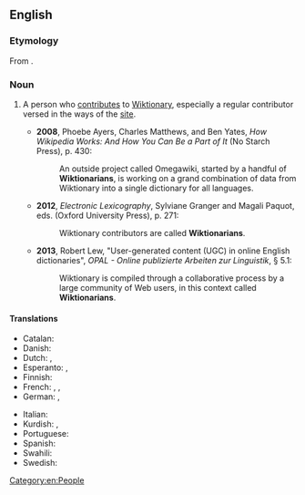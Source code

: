 ==English==

===Etymology===
From {{suffix|Wiktionary|ian|lang=en}}.

===Noun===
{{en-noun}}

# {{lb|en|Wiktionary and WMF jargon}} A person who [[contribute]]s to [[Wiktionary]], especially a regular contributor versed in the ways of the [[site]].
#* '''2008''', Phoebe Ayers, Charles Matthews, and Ben Yates, ''How Wikipedia Works: And How You Can Be a Part of It'' (No Starch Press), p. 430:
#*: An outside project called Omegawiki, started by a handful of '''Wiktionarians''', is working on a grand combination of data from Wiktionary into a single dictionary for all languages.
#* '''2012''', ''Electronic Lexicography'', Sylviane Granger and Magali Paquot, eds. (Oxford University Press), p. 271:
#*: Wiktionary contributors are called '''Wiktionarians'''.
#* '''2013''', Robert Lew, "User-generated content (UGC) in online English dictionaries", ''OPAL - Online publizierte Arbeiten zur Linguistik'', § 5.1:
#*: Wiktionary is compiled through a collaborative process by a large community of Web users, in this context called '''Wiktionarians'''.

====Translations====
{{trans-top|A person who contributes to Wiktionary}}
* Catalan: {{t+|ca|viccionaire|m|f}}
* Danish: {{t|da|Wiktionarist|c}}
* Dutch: {{t|nl|Wikiwoordenboekmedewerker|m}}, {{t|nl|Wikiwoordenboekmedewerkster|f}}
* Esperanto: {{t|eo|Vikivortaristo}}, {{t|eo|Vikivortaristino}} {{q|female}}
* Finnish: {{t|fi|Wiktionaristi}}
* French: {{t+|fr|wiktionnariste|m|f}}, {{t+|fr|wikidémicien|m}}, {{t+|fr|wikidémicienne|f}}
* German: {{t|de|Wiktionärist|m}}, {{t|de|Wiktionäristin|f}}
{{trans-mid}}
* Italian: {{t|it|wiktionarista|m|f}}
* Kurdish: {{t|ku|wîkîferhengvan}}, {{t|ku|wîksiyonarîst}}
* Portuguese: {{t+|pt|wikcionarista|m|f}}
* Spanish: {{t+|es|wikcionarista|m|f}}
* Swahili: {{t|sw|mbuni wikamusi}}
* Swedish: {{t|sv|wiktionarian|c}}
{{trans-bottom}}

[[Category:en:People]]